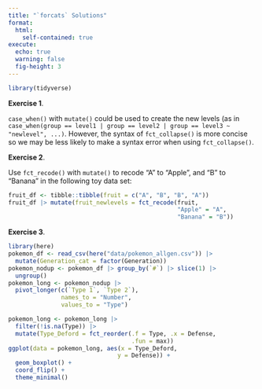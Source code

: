 ```yaml
---
title: "`forcats` Solutions"
format: 
  html:
    self-contained: true
execute:
  echo: true
  warning: false
  fig-height: 3
---
```


```r
library(tidyverse)
```

__Exercise 1__. 

`case_when()` with `mutate()` could be used to create the new levels (as in `case_when(group == level1 | group == level2 | group == level3 ~ "newlevel", ...)`. However, the syntax of `fct_collapse()` is more concise so we may be less likely to make a syntax error when using `fct_collapse()`.

__Exercise 2__. 

Use `fct_recode()` with `mutate()` to recode "A" to "Apple", and "B" to "Banana" in the following toy data set:

```r
fruit_df <- tibble::tibble(fruit = c("A", "B", "B", "A"))
fruit_df |> mutate(fruit_newlevels = fct_recode(fruit,
                                                "Apple" = "A",
                                                "Banana" = "B"))
```

__Exercise 3__.

```r
library(here)
pokemon_df <- read_csv(here("data/pokemon_allgen.csv")) |>
  mutate(Generation_cat = factor(Generation))
pokemon_nodup <- pokemon_df |> group_by(`#`) |> slice(1) |>
  ungroup()
pokemon_long <- pokemon_nodup |>
  pivot_longer(c(`Type 1`, `Type 2`),
               names_to = "Number",
               values_to = "Type")
```

```r
pokemon_long <- pokemon_long |>
  filter(!is.na(Type)) |>
  mutate(Type_Deford = fct_reorder(.f = Type, .x = Defense,
                                   .fun = max))
ggplot(data = pokemon_long, aes(x = Type_Deford,
                               y = Defense)) +
  geom_boxplot() + 
  coord_flip() +
  theme_minimal()
```
